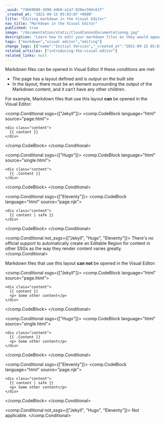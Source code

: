 ```yaml
---
_uuid: "7db69808-3698-44b0-a1a7-920ec59dc61f"
_created_at: "2021-09-15 05:03:07 +0000"
title: "Editing markdown in the Visual Editor"
nav_title: "Markdown in the Visual Editor"
published: true
image: "/documentation/static/CloudCannonDocumentationog.jpg"
description: "Learn how to edit your markdown files as they would appear on your live site, with CloudCannon."
tags: ["markdown","visual editor","editing"]
change_logs: [{"name":"Initial Version","_created_at":"2021-09-15 05:03:07 +0000"}]
related_articles: ["introducing-the-visual-editor"]
related_links: null
---
```


Markdown files can be opened in Visual Editor if these conditions are met:

* The page has a layout defined and is output on the built site
* In the layout, there must be an element surrounding the output of the Markdown content, and it can’t have any other children.

For example, Markdown files that use this layout **can** be opened in the Visual Editor:



<comp.Conditional ssgs={["Jekyll"]}>
  <comp.CodeBlock language="html" source="page.html">
  ```
  <div class="content">
    {{ content }}
  </div>
  ```
  </comp.CodeBlock>
</comp.Conditional>



<comp.Conditional ssgs={["Hugo"]}>
  <comp.CodeBlock language="html" source="single.html">
  ```
  <div class="content">
    {{ .Content }}
  </div>
  ```
  </comp.CodeBlock>
</comp.Conditional>



<comp.Conditional ssgs={["Eleventy"]}>
  <comp.CodeBlock language="html" source="page.njk">
  ```
  <div class="content">
    {{ content | safe }}
  </div>
  ```
  </comp.CodeBlock>
</comp.Conditional>



<comp.Conditional not_ssgs={["Jekyll", "Hugo", "Eleventy"]}>
  There's no official support to automatically create an Editable Region for content in other SSGs as the way they render content varies greatly.
</comp.Conditional>



Markdown files that use this layout **can not** be opened in the Visual Editor:



<comp.Conditional ssgs={["Jekyll"]}>
  <comp.CodeBlock language="html" source="page.html">
  ```
  <div class="content">
    {{ content }}
    <p> Some other content</p>
  </div>
  ```
  </comp.CodeBlock>
</comp.Conditional>



<comp.Conditional ssgs={["Hugo"]}>
  <comp.CodeBlock language="html" source="single.html">
  ```
  <div class="content">
    {{ .Content }}
    <p> Some other content</p>
  </div>
  ```
  </comp.CodeBlock>
</comp.Conditional>



<comp.Conditional ssgs={["Eleventy"]}>
  <comp.CodeBlock language="html" source="page.njk">
  ```
  <div class="content">
    {{ content | safe }}
    <p> Some other content</p>
  </div>
  ```
  </comp.CodeBlock>
</comp.Conditional>



<comp.Conditional not_ssgs={["Jekyll", "Hugo", "Eleventy"]}>
  Not applicable.
</comp.Conditional>


